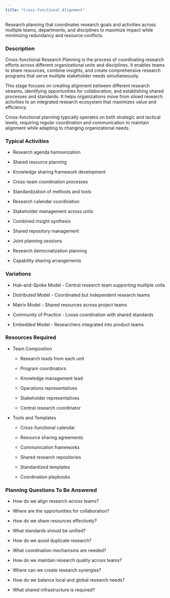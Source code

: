 ```yaml
---
title: "Cross-functional Alignment"
---
```


Research planning that coordinates research goals and activities across multiple teams, departments, and disciplines to maximize impact while minimizing redundancy and resource conflicts.

### Description

Cross-functional Research Planning is the process of coordinating research efforts across different organizational units and disciplines. It enables teams to share resources, combine insights, and create comprehensive research programs that serve multiple stakeholder needs simultaneously.

This stage focuses on creating alignment between different research streams, identifying opportunities for collaboration, and establishing shared processes and standards. It helps organizations move from siloed research activities to an integrated research ecosystem that maximizes value and efficiency.

Cross-functional planning typically operates on both strategic and tactical levels, requiring regular coordination and communication to maintain alignment while adapting to changing organizational needs.

### Typical Activities

-   Research agenda harmonization

-   Shared resource planning

-   Knowledge sharing framework development

-   Cross-team coordination processes

-   Standardization of methods and tools

-   Research calendar coordination

-   Stakeholder management across units

-   Combined insight synthesis

-   Shared repository management

-   Joint planning sessions

-   Research democratization planning

-   Capability sharing arrangements

### Variations

-   Hub-and-Spoke Model - Central research team supporting multiple units

-   Distributed Model - Coordinated but independent research teams

-   Matrix Model - Shared resources across project teams

-   Community of Practice - Loose coordination with shared standards

-   Embedded Model - Researchers integrated into product teams

### Resources Required

-   Team Composition

    -   Research leads from each unit

    -   Program coordinators

    -   Knowledge management lead

    -   Operations representatives

    -   Stakeholder representatives

    -   Central research coordinator

-   Tools and Templates

    -   Cross-functional calendar

    -   Resource sharing agreements

    -   Communication frameworks

    -   Shared research repositories

    -   Standardized templates

    -   Coordination playbooks

### Planning Questions To Be Answered

-   How do we align research across teams?

-   Where are the opportunities for collaboration?

-   How do we share resources effectively?

-   What standards should be unified?

-   How do we avoid duplicate research?

-   What coordination mechanisms are needed?

-   How do we maintain research quality across teams?

-   Where can we create research synergies?

-   How do we balance local and global research needs?

-   What shared infrastructure is required?
